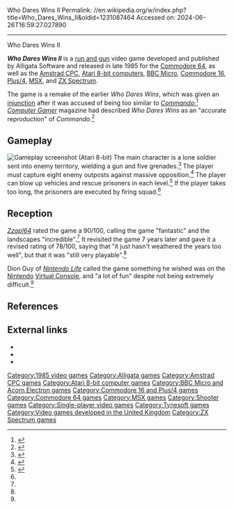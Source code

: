 Who Dares Wins II
Permalink: //en.wikipedia.org/w/index.php?title=Who_Dares_Wins_II&oldid=1231087464
Accessed on: 2024-06-26T16:59:27.027890



------
Who Dares Wins II
{{Short description|1985 video game}}
{{more citations needed|date=January 2018}}
{{Infobox video game
| title = Who Dares Wins II
| developer = [[Alligata]]
| programmer = Steve Evans<ref name="giantlist">{{cite web |last1=Hague |first1=James |title=The Giant List of Classic Game Programmers |url=https://dadgum.com/giantlist/}}</ref>
| publisher = [[Alligata]]<br>[[Tynesoft]]
| platforms = [[Amstrad CPC]], [[Atari 8-bit]], [[BBC Micro]], [[Commodore 64]] [[Commodore 16|/&nbsp;16]], [[Commodore Plus/4|Plus/4]], [[MSX]], [[ZX Spectrum]]
| released = {{vgrelease|EU|November 1985<ref name=":1"/>}}
| genre = [[Run and gun (video game)|Run and gun]]
| modes = Single-player
|image = Who-dares-wins-ii-cover.jpg
|caption = 
|alt = 
}}

'''''Who Dares Wins II''''' is a [[run and gun (video game)|run and gun]] video game developed and published by Alligata Software and released in late 1985 for the [[Commodore 64]], as well as the [[Amstrad CPC]], [[Atari 8-bit computers]], [[BBC Micro]], [[Commodore 16]], [[Commodore Plus/4|Plus/4]], [[MSX]], and [[ZX Spectrum]].

The game is a remake of the earlier ''Who Dares Wins'', which was given an [[injunction]] after it was accused of being too similar to ''[[Commando (video game)|Commando]]'';<ref>{{Cite web|url=http://www.mobygames.com/game/who-dares-wins-ii|title=Who Dares Wins II for Amstrad CPC (1986) - MobyGames|website=MobyGames|access-date=2017-08-02}}</ref> ''[[Computer Gamer]]'' magazine had described ''Who Dares Wins'' as an "accurate reproduction" of ''Commando''.<ref>{{cite magazine |title=Who Dares Wins |magazine=[[Computer Gamer]] |date=October 1985 |issue=7 |url=https://archive.org/details/Computer_Gamer_Issue_07_1985-10_Argus_Press_GB/page/n60/mode/1up}}</ref>

== Gameplay ==
[[File:Who_Dares_Wins_II_Atari_8-bit_PAL_screenshot.png|thumb|left|Gameplay screenshot (Atari 8-bit)]]
The main character is a lone soldier sent into enemy territory, wielding a gun and five grenades.<ref name=":0">{{Cite web|url=https://archive.org/stream/zzap64-magazine-084/ZZap_64_Issue_084_1992_May#page/n47/mode/2up|title=ZZap!64 Magazine Issue 084|website=archive.org|date=May 1992 |access-date=2017-08-02}}</ref> The player must capture eight enemy outposts against massive opposition.<ref name=":1">{{cite magazine|title=Who Dares Wins II|url=https://archive.org/stream/zzap64-magazine-008/ZZap_64_Issue_008_1985_Dec#page/n127/mode/2up|magazine=[[ZZap!64]]|issue=8 (December 1985)|date=14 November 1985|access-date=2017-08-02}}</ref> The player can blow up vehicles and rescue prisoners in each level.<ref name=":2">{{Cite news|url=http://www.nintendolife.com/news/2008/04/top_10_c64_games_wanted_on_the_virtual_console|title=Top 10 C64 games wanted on the Virtual Console|date=2008-04-13|work=Nintendo Life|access-date=2017-08-02|language=en-GB}}</ref> If the player takes too long, the prisoners are executed by firing squad.<ref name=":2" />

== Reception ==
''[[Zzap!64]]'' rated the game a 90/100, calling the game "fantastic" and the landscapes "incredible".<ref name=":1" /> It revisited the game 7 years later and gave it a revised rating of 78/100, saying that "it just hasn't weathered the years too well", but that it was "still very playable".<ref name=":0" />

Dion Guy of ''[[Nintendo Life]]'' called the game something he wished was on the [[Nintendo]] [[Virtual Console]], and "a lot of fun" despite not being extremely difficult.<ref name=":2" />

== References ==
{{Reflist}}

==External links==
* {{Lemon64 game|id=2849|name=Who Dares Wins II}}
* {{moby game|id=/who-dares-wins-ii|name=''Who Dares Wins II''}}
* {{atarimania|id=5764}}

[[Category:1985 video games]]
[[Category:Alligata games]]
[[Category:Amstrad CPC games]]
[[Category:Atari 8-bit computer games]]
[[Category:BBC Micro and Acorn Electron games]]
[[Category:Commodore 16 and Plus/4 games]]
[[Category:Commodore 64 games]]
[[Category:MSX games]]
[[Category:Shooter games]]
[[Category:Single-player video games]]
[[Category:Tynesoft games]]
[[Category:Video games developed in the United Kingdom]]
[[Category:ZX Spectrum games]]